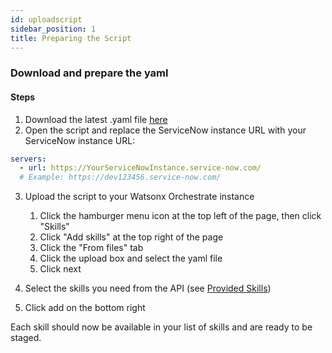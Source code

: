 ```yaml
---
id: uploadscript
sidebar_position: 1
title: Preparing the Script
---
```


### Download and prepare the yaml
#### Steps
1. Download the latest .yaml file <a href="https://github.com/ibm-client-engineering/solution-wxo/blob/1dc47eca909536018695c830284a78684082d278/assets/servicenow/scripts/JC%20-%20Watsonx%20Orchestrate%20ServiceNow%20API.yml">here</a>
2. Open the script and replace the ServiceNow instance URL with your ServiceNow instance URL:

```yaml
servers:
  - url: https://YourServiceNowInstance.service-now.com/
  # Example: https://dev123456.service-now.com/
```

3. Upload the script to your Watsonx Orchestrate instance
    1. Click the hamburger menu icon at the top left of the page, then click "Skills"
    2. Click "Add skills" at the top right of the page
    3. Click the "From files" tab
    4. Click the upload box and select the yaml file
    5. Click next

4. Select the skills you need from the API (see <a href="/solution-wxo/servicenow/GettingStarted/skills">Provided Skills</a>)
5. Click add on the bottom right

Each skill should now be available in your list of skills and are ready to be staged.